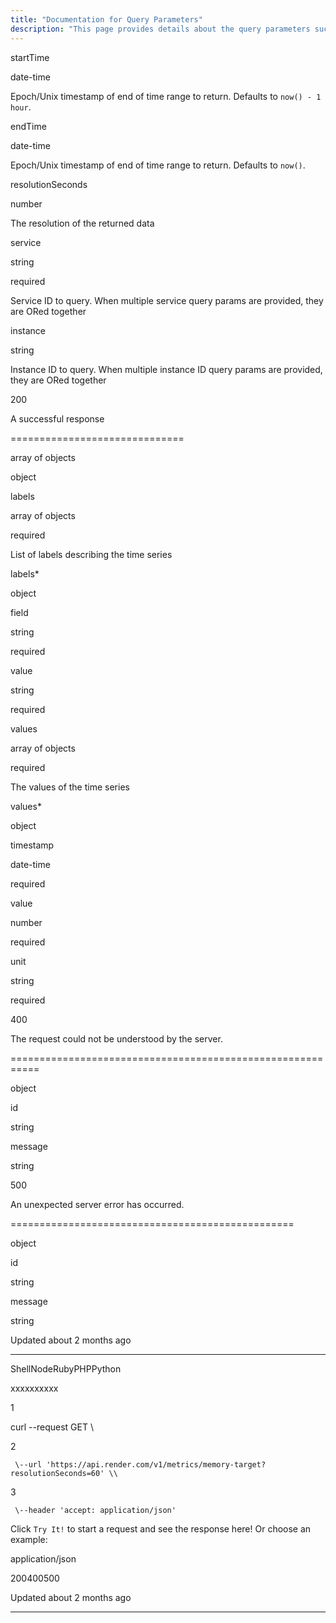 ```yaml
---
title: "Documentation for Query Parameters"
description: "This page provides details about the query parameters such as startTime, endTime, resolutionSeconds, service, and instance."
---
```

startTime

date-time

Epoch/Unix timestamp of end of time range to return. Defaults to `now() - 1 hour`.

endTime

date-time

Epoch/Unix timestamp of end of time range to return. Defaults to `now()`.

resolutionSeconds

number

The resolution of the returned data

service

string

required

Service ID to query. When multiple service query params are provided, they are ORed together

instance

string

Instance ID to query. When multiple instance ID query params are provided, they are ORed together

200

A successful response


==============================

array of objects

object

labels

array of objects

required

List of labels describing the time series

labels\*

object

field

string

required

value

string

required

values

array of objects

required

The values of the time series

values\*

object

timestamp

date-time

required

value

number

required

unit

string

required

400

The request could not be understood by the server.


===========================================================

object

id

string

message

string

500

An unexpected server error has occurred.


=================================================

object

id

string

message

string

Updated about 2 months ago

* * *

ShellNodeRubyPHPPython

xxxxxxxxxx

1

curl \--request GET \\

2

     \--url 'https://api.render.com/v1/metrics/memory-target?resolutionSeconds=60' \\

3

     \--header 'accept: application/json'

Click `Try It!` to start a request and see the response here! Or choose an example:

application/json

200400500

Updated about 2 months ago

* * *